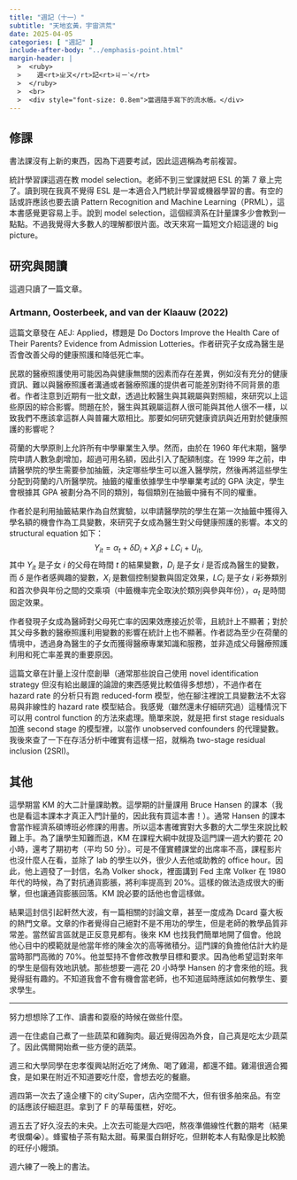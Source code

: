 ```yaml
---
title: "週記（十一）"
subtitle: "天地玄黃，宇宙洪荒"
date: 2025-04-05
categories: [ "週記" ]
include-after-body: "../emphasis-point.html"
margin-header: |
  >  <ruby>
  >    週<rt>ㄓㄡ</rt>記<rt>ㄐㄧˋ</rt>
  >  </ruby>
  >  <br>
  >  <div style="font-size: 0.8em">當週隨手寫下的流水帳。</div>
---
```


## 修課

書法課沒有上新的東西，因為下週要考試，因此這週稱為考前複習。

統計學習課這週在教 model selection。老師不到三堂課就把 ESL 的第 7 章上完了。讀到現在我真不覺得 ESL 是一本適合入門統計學習或機器學習的書。有空的話或許應該也要去讀 Pattern Recognition and Machine Learning（PRML），這本書感覺更容易上手。說到 model selection，這個經濟系在計量課多少會教到一點點。不過我覺得大多數人的理解都很片面。改天來寫一篇短文介紹這邊的 big picture。

## 研究與閱讀

這週只讀了一篇文章。

### Artmann, Oosterbeek, and van der Klaauw (2022)

這篇文章發在 AEJ: Applied，標題是 Do Doctors Improve the Health Care of Their Parents? Evidence from Admission Lotteries。作者研究子女成為醫生是否會改善父母的健康照護和降低死亡率。

民眾的醫療照護使用可能因為與健康無關的因素而存在差異，例如沒有充分的健康資訊、難以與醫療照護者溝通或者醫療照護的提供者可能差別對待不同背景的患者。作者注意到近期有一批文獻，透過比較醫生與其親屬與對照組，來研究以上這些原因的綜合影響。問題在於，醫生與其親屬這群人很可能與其他人很不一樣，以致我們不應該拿這群人與普羅大眾相比。那要如何研究健康資訊與近用對於健康照護的影響呢？

荷蘭的大學原則上允許所有中學畢業生入學。然而，由於在 1960 年代末期，醫學院申請人數急劇增加，超過可用名額，因此引入了配額制度。在 1999 年之前，申請醫學院的學生需要參加抽籤，決定哪些學生可以進入醫學院，然後再將這些學生分配到荷蘭的八所醫學院。抽籤的權重依據學生中學畢業考試的 GPA 決定，學生會根據其 GPA 被劃分為不同的類別，每個類別在抽籤中擁有不同的權重。

作者於是利用抽籤結果作為自然實驗，以申請醫學院的學生在第一次抽籤中獲得入學名額的機會作為工具變數，來研究子女成為醫生對父母健康照護的影響。本文的 structural equation 如下：
$$
Y_{it} = \alpha_t + \delta D_i + X_{i} \beta + \mathit{LC}_{i} + U_{it},
$$
其中 $Y_{it}$ 是子女 $i$ 的父母在時間 $t$ 的結果變數，$D_i$ 是子女 $i$ 是否成為醫生的變數，而 $\delta$ 是作者感興趣的變數，$X_{i}$ 是數個控制變數與固定效果，$\mathit{LC}_{i}$ 是子女 $i$ 彩券類別和首次參與年份之間的交乘項（中籤機率完全取決於類別與參與年份），$\alpha_t$ 是時間固定效果。

作者發現子女成為醫師對父母死亡率的因果效應接近於零，且統計上不顯著；對於其父母多數的醫療照護利用變數的影響在統計上也不顯著。作者認為至少在荷蘭的情境中，透過身為醫生的子女而獲得醫療專業知識和服務，並非造成父母醫療照護利用和死亡率差異的重要原因。

這篇文章在計量上沒什麼創舉（通常那些說自己使用 novel identification strategy 但沒有給出嚴謹的論證的東西感覺比較值得多想想），不過作者在 hazard rate 的分析只有跑 reduced-form 模型，他在腳注裡說工具變數法不太容易與非線性的 hazard rate 模型結合。我感覺（雖然還未仔細研究過）這種情況下可以用 control function 的方法來處理。簡單來說，就是把 first stage residuals 加進 second stage 的模型裡，以當作 unobserved confounders 的代理變數。我後來查了一下在存活分析中確實有這樣一招，就稱為 two-stage residual inclusion (2SRI)。


## 其他

這學期當 KM 的大二計量課助教。這學期的計量課用 Bruce Hansen 的課本（我也是看這本課本才真正入門計量的，因此我有買這本書！）。通常 Hansen 的課本會當作經濟系碩博班必修課的用書。所以這本書確實對大多數的大二學生來說比較難上手。為了讓學生知難而退，KM 在課程大綱中就提及這門課一週大約要花 20 小時，還考了期初考（平均 50 分）。可是不僅實體課堂的出席率不高，課程影片也沒什麼人在看，並除了 lab 的學生以外，很少人去他或助教的 office hour。因此，他上週發了一封信，名為 Volker shock，裡面講到 Fed 主席 Volker 在 1980 年代的時候，為了對抗通貨膨脹，將利率提高到 20%。這樣的做法造成很大的衝擊，但也讓通貨膨脹回落。KM 說必要的話他也會這樣做。

結果這封信引起軒然大波，有一篇相關的討論文章，甚至一度成為 Dcard 臺大板的熱門文章。文章的作者覺得自己絕對不是不用功的學生，但是老師的教學品質非常差。當然留言區就是正反意見都有。後來 KM 也找我們簡單地開了個會。他說他心目中的模範就是他當年修的陳金次的高等微積分。這門課的負擔他估計大約是當時那門高微的 70%。他並堅持不會修改教學目標和要求。因為他希望這對來年的學生是個有效地訊號。那些想要一週花 20 小時學 Hansen 的才會來他的班。我覺得挺有趣的。不知道我會不會有機會當老師，也不知道屆時應該如何教學生、要求學生。

---

努力想想除了工作、讀書和耍廢的時候在做些什麼。

週一在住處自己煮了一些蔬菜和雞胸肉。最近覺得因為外食，自己真是吃太少蔬菜了。因此偶爾開始煮一些方便的蔬菜。

週三和大學同學在忠孝復興站附近吃了烤魚、喝了雞湯，都還不錯。雞湯很適合獨食，是如果在附近不知道要吃什麼，會想去吃的餐廳。

週四第一次去了遠企樓下的 city'Super，店內空間不大，但有很多舶來品。有空的話應該仔細逛逛。拿到了 F 的草莓蛋糕，好吃。

週五去了好久沒去的未央。上次去可能是大四吧，熬夜準備線性代數的期考（結果考很爛😭）。蜂蜜柚子茶有點太甜。莓果蛋白餅好吃，但餅乾本人有點像是比較脆的旺仔小饅頭。

週六練了一晚上的書法。
